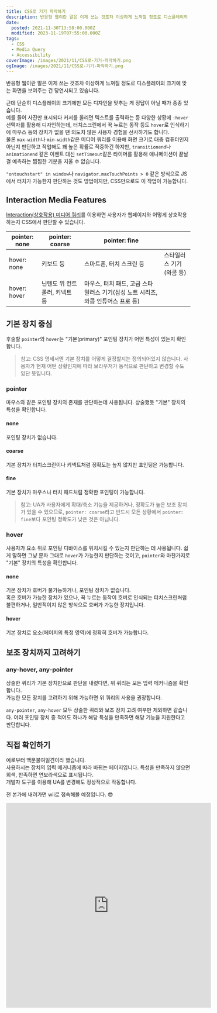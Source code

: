 ```yaml
---
title: CSS로 기기 파악하기
description: 반응형 웹이란 말은 이제 쓰는 것조차 이상하게 느껴질 정도로 디스플레이의 크기에 맞는 화면을 보여주는 건 당연시되고 있습니다. 근데 단순히 디스플레이의 크기에만 모든 디자인을 맞추는 게 정답이 아닐 때가 종종 있습니다.예를 들어 사진만 표시되다 커서를 올리면 텍스트를 출력하는 등 다양한 상황에 :hover 선택자를 활용해 디자인하는데, 터치스크린에서 꾹 누르는 동작 등도 hover로 인식하기에 마우스 등의 장치가 없을
date:
  posted: 2021-11-30T13:58:00.000Z
  modified: 2023-11-19T07:55:00.000Z
tags:
  - CSS
  - Media Query
  - Accessibility
coverImage: /images/2021/11/CSS로-기기-파악하기.png
ogImage: /images/2021/11/CSS로-기기-파악하기.png
---
```


반응형 웹이란 말은 이제 쓰는 것조차 이상하게 느껴질 정도로 디스플레이의 크기에 맞는 화면을 보여주는 건 당연시되고 있습니다.

근데 단순히 디스플레이의 크기에만 모든 디자인을 맞추는 게 정답이 아닐 때가 종종 있습니다.  
예를 들어 사진만 표시되다 커서를 올리면 텍스트를 출력하는 등 다양한 상황에 `:hover` 선택자를 활용해 디자인하는데, 터치스크린에서 꾹 누르는 동작 등도 `hover`로 인식하기에 마우스 등의 장치가 없을 땐 의도치 않은 사용자 경험을 선사하기도 합니다.  
물론 `max-width`나 `min-width`같은 미디어 쿼리를 이용해 화면 크기로 대충 컴퓨터인지 아닌지 판단하고 작업해도 꽤 높은 확률로 적중하긴 하지만, `transitionend`나 `animationend` 같은 이벤트 대신 `setTimeout`같은 타이머를 활용해 애니메이션이 끝날 걸 예측하는 찜찜한 기분을 지울 수 없습니다.

`"ontouchstart" in window`나 `navigator.maxTouchPoints > 0` 같은 방식으로 JS에서 터치가 가능한지 판단하는 것도 방법이지만, CSS만으로도 이 작업이 가능합니다.

## Interaction Media Features

[Interaction(상호작용) 미디어 쿼리](https://www.w3.org/TR/mediaqueries-4/#mf-interaction)를 이용하면 사용자가 웹페이지와 어떻게 상호작용하는지 CSS에서 판단할 수 있습니다.

| pointer: none | pointer: coarse   | pointer: fine                                    |                |
| ------------- | ----------------- | ------------------------------------------------ | -------------- |
| hover: none   | 키보드 등             | 스마트폰, 터치 스크린 등                                   | 스타일러스 기기(와콤 등) |
| hover: hover  | 닌텐도 위 컨트롤러, 키넥트 등 | 마우스, 터치 패드, 고급 스타일러스 기기(삼성 노트 시리즈, 와콤 인튜어스 프로 등) |                |

## 기본 장치 중심

후술할 `pointer`와 `hover`는 "기본(primary)" 포인팅 장치가 어떤 특성이 있는지 확인합니다.

> 참고: CSS 명세서엔 기본 장치를 어떻게 결정할지는 정의되어있지 않습니다. 사용자가 현재 어떤 상황인지에 따라 브라우저가 동적으로 판단하고 변경할 수도 있단 뜻입니다.

### pointer

마우스와 같은 포인팅 장치의 존재를 판단하는데 사용됩니다. 상술했듯 "기본" 장치의 특성을 확인합니다.

#### none

포인팅 장치가 없습니다.

#### coarse

기본 장치가 터치스크린이나 키넥트처럼 정확도는 높지 않지만 포인팅은 가능합니다.

#### fine

기본 장치가 마우스나 터치 패드처럼 정확한 포인팅이 가능합니다.

> 참고: UA가 사용자에게 확대/축소 기능을 제공하거나, 정확도가 높은 보조 장치가 있을 수 있으므로, `pointer: coarse`라고 반드시 모든 상황에서 `pointer: fine`보다 포인팅 정확도가 낮은 것은 아닙니다.

### hover

사용자가 요소 위로 포인팅 디바이스를 위치시킬 수 있는지 판단하는 데 사용됩니다. 쉽게 말하면 그냥 문자 그대로 `hover`가 가능한지 판단하는 것이고, `pointer`와 마찬가지로 "기본" 장치의 특성을 확인합니다.

#### none

기본 장치가 호버가 불가능하거나, 포인팅 장치가 없습니다.  
혹은 호버가 가능한 장치가 있으나, 꾹 누르는 동작이 호버로 인식되는 터치스크린처럼 불편하거나, 일반적이지 않은 방식으로 호버가 가능한 장치입니다.

#### hover

기본 장치로 요소(페이지의 특정 영역)에 정확히 호버가 가능합니다.

## 보조 장치까지 고려하기

### any-hover, any-pointer

상술한 쿼리가 기본 장치만으로 판단을 내렸다면, 위 쿼리는 모든 입력 메커니즘을 확인합니다.  
가능한 모든 장치를 고려하기 위해 가능하면 위 쿼리의 사용을 권장합니다.

`any-pointer`, `any-hover` 모두 상술한 쿼리와 보조 장치 고려 여부만 제외하면 같습니다. 여러 포인팅 장치 중 적어도 하나가 해당 특성을 만족하면 해당 기능을 지원한다고 판단합니다.

## 직접 확인하기

예로부터 백문불여일견이라 했습니다.  
사용하시는 장치의 입력 메커니즘에 따라 바뀌는 페이지입니다. 특성을 만족하지 않으면 회색, 만족하면 연보라색으로 표시됩니다.  
개발자 도구를 이용해 UA를 변경해도 정상적으로 작동합니다.

전 본가에 내려가면 wii로 접속해볼 예정입니다. 😎

<iframe allowfullscreen="true" frameborder="0" width="560" height="560" src="https://codepen.io/marshall-ku/embed/jOGOdWa?default-tab=result" title="Interaction Media Features" loading="lazy" />